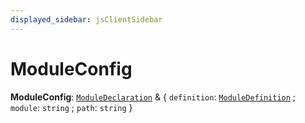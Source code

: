 ```yaml
---
displayed_sidebar: jsClientSidebar
---
```



# ModuleConfig

 **ModuleConfig**: [`ModuleDeclaration`](../../internal/types/internal.ModuleDeclaration.mdx) & { `definition`: [`ModuleDefinition`](internal.internal-1.ModulesSdkTypes.ModuleDefinition.mdx) ; `module`: `string` ; `path`: `string`  }
